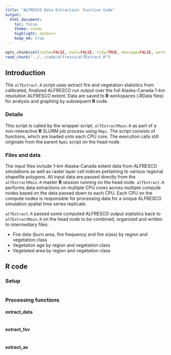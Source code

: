```yaml
---
title: "ALFRESCO Data Extraction: Function Code"
output:
  html_document:
    toc: false
    theme: cosmo
    highlight: zenburn
    keep_md: true
---
```


```r
opts_chunk$set(cache=FALSE, eval=FALSE, tidy=TRUE, message=FALSE, warning=FALSE)
read_chunk("../../code/alfresco/alfExtract.R")
```

## Introduction

The `alfExtract.R` script uses extract fire and vegetation statistics from calibrated, finalized ALFRESCO run output over the full Alaska-Canada 1-km resolution ALFRESCO extent.
Data are saved to **R** workspaces (.RData files) for analysis and graphing by subsequent **R** code.

### Details

This script is called by the wrapper script, `alfExtractMain.R` as part of a non-interactive **R** SLURM job process using `Rmpi`.
The script consists of functions, which are loaded onto each CPU core.
The execution calls still originate from the parent `Rpmi` script on the head node.

### Files and data

The input files include 1-km Alaska-Canada extent data from ALFRESCO simulations
as well as raster layer cell indices pertaining to various regional shapefile polygons.
All input data are passed directly from the `alfExtractMain.R` master **R** session running on the head node.
`alfExtract.R` performs data extractions on multiple CPU cores across multiple compute nodes based on the data passed down to each CPU.
Each CPU on the compute nodes is responsible for processing data for a unique ALFRESCO simulation spatial time series replicate.

`alfExtract.R` passed some computed ALFRESCO output statistics back to `alfExtractMain.R` on the head node to be combined, organized and written to intermediary files:

* Fire data (burn area, fire frequency and fire sizes) by region and vegetation class
* Vegetation age by region and vegetation class
* Vegetated area by region and vegetation class

## R code

### Setup

```r
```

### Processing functions

#### extract_data

```r
```

#### extract_fsv

```r
```

#### extract_av


```r
```
